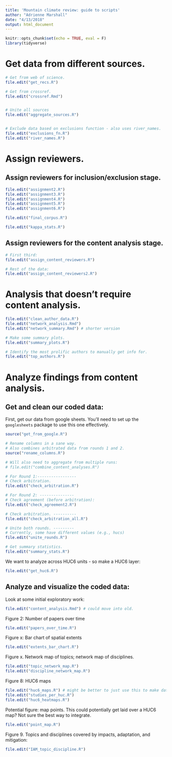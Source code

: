 ```yaml
---
title: 'Mountain climate review: guide to scripts'
author: "Adrienne Marshall"
date: "4/13/2018"
output: html_document
---
```


```r
knitr::opts_chunk$set(echo = TRUE, eval = F)
library(tidyverse)
```

# Get data from different sources. 

```r

# Get from web of science.
file.edit("get_recs.R")

# Get from crossref.
file.edit("crossref.Rmd")


# Unite all sources 
file.edit("aggregate_sources.R")


# Exclude data based on exclusions function - also uses river_names. 
file.edit("exclusions_fn.R")
file.edit("river_names.R")
```


# Assign reviewers.

## Assign reviewers for inclusion/exclusion stage.

```r
file.edit("assignment2.R")
file.edit("assignment3.R")
file.edit("assignment4.R")
file.edit("assignment5.R")
file.edit("assignment6.R")
```

```r
file.edit("final_corpus.R")
```

```r
file.edit("kappa_stats.R")
```



## Assign reviewers for the content analysis stage. 


```r
# First third: 
file.edit("assign_content_reviewers.R")

# Rest of the data: 
file.edit("assign_content_reviewers2.R")
```

# Analysis that doesn't require content analysis. 

```r
file.edit("clean_author_data.R")
file.edit("network_analysis.Rmd")
file.edit("network_summary.Rmd") # shorter version

# Make some summary plots. 
file.edit("summary_plots.R")

# Identify the most prolific authors to manually get info for. 
file.edit("top_authors.R")
```


# Analyze findings from content analysis.

## Get and clean our coded data: 

First, get our data from google sheets. You'll need to set up the `googlesheets` package to use this one effectively.

```r
source("get_from_google.R")

# Rename columns in a sane way.
# Also combines arbitrated data from rounds 1 and 2. 
source("rename_columns.R")

# Will also need to aggregate from multiple runs:
# file.edit("combine_content_analyses.R")

# For Round 1:-----------------
# Check arbitration. 
file.edit("check_arbitration.R")

# For Round 2: ---------------
# Check agreement (before arbitration): 
file.edit("check_agreement2.R")

# Check arbitration. ----------
file.edit("check_arbitration_all.R")

# Unite both rounds. ---------
# Currently, some have different values (e.g., hucs)
file.edit("unite_rounds.R")

# Get summary statistics.
file.edit("summary_stats.R")
```

We want to analyze across HUC6 units - so make a HUC6 layer: 

```r
file.edit("get_huc6.R")
```

## Analyze and visualize the coded data: 

Look at some initial exploratory work: 

```r
file.edit("content_analysis.Rmd") # could move into old. 
```

Figure 2: Number of papers over time
```r
file.edit("papers_over_time.R")
```

Figure x: Bar chart of spatial extents
```r
file.edit("extents_bar_chart.R")
```

Figure x. Network map of topics; network map of disciplines. 
```r
file.edit("topic_network_map.R")
file.edit("discipline_network_map.R")
```

Figure 8: HUC6 maps
```r
file.edit("huc6_maps.R") # might be better to just use this to make data, and make a map in QGIS?
file.edit("studies_per_huc.R")
file.edit("huc6_heatmaps.R")
```

Potential figure: map points. 
This could potentially get laid over a HUC6 map? Not sure the best way to integrate. 
```r
file.edit("point_map.R")
```

Figure 9. Topics and disciplines covered by impacts, adaptation, and mitigation: 
```r
file.edit("IAM_topic_discipline.R")
```

